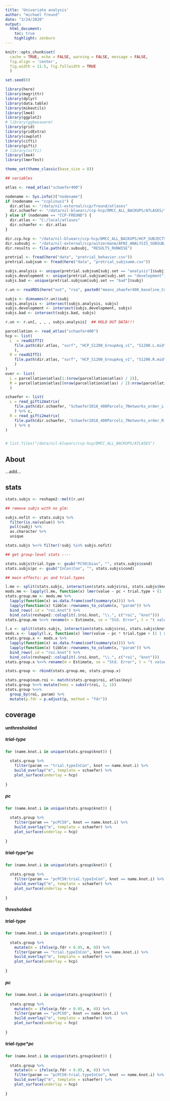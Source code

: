 ```yaml
---
title: 'Univariate analysis'
author: "michael freund"
date: "3/24/2020"
output:
  html_document:
    toc: true
    highlight: zenburn
---
```


```r

knitr::opts_chunk$set(
  cache = TRUE, echo = FALSE, warning = FALSE, message = FALSE,
  fig.align = 'center',
  fig.width = 11.5, fig.fullwidth = TRUE
  )

set.seed(0)

library(here)
library(magrittr)
library(dplyr)
library(data.table)
library(mikeutils)
library(lme4)
library(ggplot2)
# library(ggbeeswarm)
library(grid)
library(gridExtra)
library(cowplot)
library(cifti)
library(gifti)
# library(nifti)
library(lme4)
library(lmerTest)

theme_set(theme_classic(base_size = 8))

## variables

atlas <- read_atlas("schaefer400")

nodename <- Sys.info()["nodename"]
if (nodename == "ccplinux1") {
  dir.atlas <- "/data/nil-external/ccp/freund/atlases"
  dir.schaefer <- "/data/nil-bluearc/ccp-hcp/DMCC_ALL_BACKUPS/ATLASES/"
} else if (nodename == "CCP-FREUND") {
  dir.atlas <- "C:/local/atlases"
  dir.schaefer <- dir.atlas
}

dir.ccp.hcp <- "/data/nil-bluearc/ccp-hcp/DMCC_ALL_BACKUPS/HCP_SUBJECTS_BACKUPS/AFNI_ANALYSIS"
dir.subsubj <- "/data/nil-external/ccp/witzermanm/AFNI_ANALYSIS_SUBSUBJECT"
dir.results <- file.path(dir.subsubj, "RESULTS_RUNWISE")

pretrial <- fread(here("data", "pretrial_behavior.csv"))
pretrial.subjsum <- fread(here("data", "pretrial_subjsumm.csv"))

subjs.analysis <- unique(pretrial.subjsum[subj.set == "analysis"]$subj)
subjs.development <- unique(pretrial.subjsum[subj.set == "development"]$subj)
subjs.bad <- unique(pretrial.subjsum[subj.set == "bad"]$subj)

r.un <- readRDS(here("out", "rsa", paste0("means_shaefer400_baseline_Congruency_EVENTS_censored.rds")))  ## vanilla RSA

subjs <- dimnames(r.un)$subj
subjs.analysis <- intersect(subjs.analysis, subjs)
subjs.development <- intersect(subjs.development, subjs)
subjs.bad <- intersect(subjs.bad, subjs)

r.un <- r.un[, , , , subjs.analysis]  ## HOLD OUT DATA!!!

parcellation <- read_atlas("schaefer400")
hcp <- list(
  L  = readGIfTI(
    file.path(dir.atlas, "surf", "HCP_S1200_GroupAvg_v1", "S1200.L.midthickness_MSMAll.32k_fs_LR.surf.gii")
    ),
  R = readGIfTI(
    file.path(dir.atlas, "surf", "HCP_S1200_GroupAvg_v1", "S1200.R.midthickness_MSMAll.32k_fs_LR.surf.gii")
    )
)
over <- list(
  L = parcellation$atlas[1:(nrow(parcellation$atlas) / 2)], 
  R = parcellation$atlas[(nrow(parcellation$atlas) / 2):nrow(parcellation$atlas)]
  )

schaefer <- list(
  L = read_gifti2matrix(
    file.path(dir.schaefer, "Schaefer2018_400Parcels_7Networks_order_L.label.gii")
    ) %>% c,
  R = read_gifti2matrix(
    file.path(dir.schaefer, "Schaefer2018_400Parcels_7Networks_order_R.label.gii")
    ) %>% c
)


# list.files("/data/nil-bluearc/ccp-hcp/DMCC_ALL_BACKUPS/ATLASES")

```

## About
...add...


## stats

```r

stats.subjs <- reshape2::melt(r.un)

## remove subjs with no glm:

subjs.nofit <- stats.subjs %>%
  filter(is.na(value)) %>%
  pull(subj) %>%
  as.character %>%
  unique

stats.subjs %<>% filter(!subj %in% subjs.nofit)

## get group-level stats ----

stats.subjs$trial.type <- gsub("PC50|bias", "", stats.subjs$cond)
stats.subjs$pc <- gsub("InCon|Con", "", stats.subjs$cond)

## main effects: pc and trial.types

l.me <- split(stats.subjs, interaction(stats.subjs$roi, stats.subjs$knot))
mods.me <- lapply(l.me, function(x) lmer(value ~ pc + trial.type + (1 | subj), x))
stats.group.me <- mods.me %>%
  lapply(function(x) as.data.frame(coef(summary(x)))) %>%
  lapply(function(x) tibble::rownames_to_column(x, "param")) %>%
  bind_rows(.id = "roi.knot") %>%
  bind_cols(reshape2::colsplit(.$roi.knot, "\\.", c("roi", "knot")))
stats.group.me %<>% rename(m = Estimate, se = "Std. Error", t = "t value", p = "Pr(>|t|)")

l.x <- split(stats.subjs, interaction(stats.subjs$roi, stats.subjs$knot))
mods.x <- lapply(l.x, function(x) lmer(value ~ pc * trial.type + (1 | subj), x))
stats.group.x <- mods.x %>%
  lapply(function(x) as.data.frame(coef(summary(x)))) %>%
  lapply(function(x) tibble::rownames_to_column(x, "param")) %>%
  bind_rows(.id = "roi.knot") %>%
  bind_cols(reshape2::colsplit(.$roi.knot, "\\.", c("roi", "knot")))
stats.group.x %<>% rename(m = Estimate, se = "Std. Error", t = "t value", p = "Pr(>|t|)")

stats.group <- rbind(stats.group.me, stats.group.x)

stats.group$num.roi <- match(stats.group$roi, atlas$key)
stats.group %<>% mutate(hemi = substr(roi, 1, 1))
stats.group %<>%
  group_by(roi, param) %>%
  mutate(p.fdr = p.adjust(p, method = "fdr"))

```


## coverage


#### unthresholded

##### trial-type

```r

for (name.knot.i in unique(stats.group$knot)) {
  
  stats.group %>%
    filter(param == "trial.typeInCon", knot == name.knot.i) %>%
    build_overlay("m", template = schaefer) %>%
    plot_surface(underlay = hcp)
  
}

```

##### pc

```r

for (name.knot.i in unique(stats.group$knot)) {
  
  stats.group %>%
    filter(param == "pcPC50", knot == name.knot.i) %>%
    build_overlay("m", template = schaefer) %>%
    plot_surface(underlay = hcp)
  
}

```

##### trial-type\*pc

```r

for (name.knot.i in unique(stats.group$knot)) {
  
  stats.group %>%
    filter(param == "pcPC50:trial.typeInCon", knot == name.knot.i) %>%
    build_overlay("m", template = schaefer) %>%
    plot_surface(underlay = hcp)
  
}

```



#### thresholded

##### trial-type

```r

for (name.knot.i in unique(stats.group$knot)) {
  
  stats.group %>%
    mutate(m = ifelse(p.fdr < 0.05, m, 0)) %>%
    filter(param == "trial.typeInCon", knot == name.knot.i) %>%
    build_overlay("m", template = schaefer) %>%
    plot_surface(underlay = hcp)
  
}

```


##### pc

```r

for (name.knot.i in unique(stats.group$knot)) {
  
  stats.group %>%
    mutate(m = ifelse(p.fdr < 0.05, m, 0)) %>%
    filter(param == "pcPC50", knot == name.knot.i) %>%
    build_overlay("m", template = schaefer) %>%
    plot_surface(underlay = hcp)
  
}

```


##### trial-type\*pc

```r

for (name.knot.i in unique(stats.group$knot)) {
  
  stats.group %>%
    mutate(m = ifelse(p.fdr < 0.05, m, 0)) %>%
    filter(param == "pcPC50:trial.typeInCon", knot == name.knot.i) %>%
    build_overlay("m", template = schaefer) %>%
    plot_surface(underlay = hcp)
  
}

```

